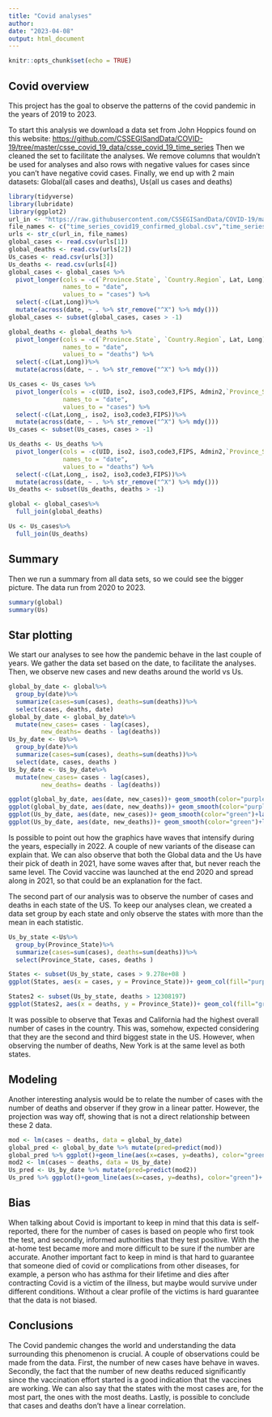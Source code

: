 ---
title: "Covid analyses"
author: 
date: "2023-04-08"
output: html_document
---

```{r setup, include=FALSE}
knitr::opts_chunk$set(echo = TRUE)
```

## Covid overview

This project has the goal to observe the patterns of the covid pandemic in the years of 2019 to 2023.

To start this analysis we download a data set from John Hoppics found on this website: <https://github.com/CSSEGISandData/COVID-19/tree/master/csse_covid_19_data/csse_covid_19_time_series>
Then we cleaned the set to facilitate the analyses. We remove columns that wouldn't be used for analyses and also rows with negative values for cases since you can't have negative covid cases. Finally, we end up with 2 main datasets: Global(all cases and deaths), Us(all us cases and deaths)

```{r upload, echo=FALSE}
library(tidyverse)
library(lubridate)
library(ggplot2)
url_in <- "https://raw.githubusercontent.com/CSSEGISandData/COVID-19/master/csse_covid_19_data/csse_covid_19_time_series/"
file_names <- c("time_series_covid19_confirmed_global.csv","time_series_covid19_deaths_global.csv","time_series_covid19_confirmed_US.csv","time_series_covid19_deaths_US.csv" )
urls <- str_c(url_in, file_names)
global_cases <- read.csv(urls[1])
global_deaths <- read.csv(urls[2])
Us_cases <- read.csv(urls[3])
Us_deaths <- read.csv(urls[4])
global_cases <- global_cases %>%
  pivot_longer(cols = -c(`Province.State`, `Country.Region`, Lat, Long),
               names_to = "date",
               values_to = "cases") %>%
  select(-c(Lat,Long))%>%
  mutate(across(date, ~ . %>% str_remove("^X") %>% mdy()))
global_cases <- subset(global_cases, cases > -1)

global_deaths <- global_deaths %>%
  pivot_longer(cols = -c(`Province.State`, `Country.Region`, Lat, Long),
               names_to = "date",
               values_to = "deaths") %>%
  select(-c(Lat,Long))%>%
  mutate(across(date, ~ . %>% str_remove("^X") %>% mdy()))

Us_cases <- Us_cases %>%
  pivot_longer(cols = -c(UID, iso2, iso3,code3,FIPS, Admin2,`Province_State`, `Country_Region`, Lat, Long_, `Combined_Key`),
               names_to = "date",
               values_to = "cases") %>%
  select(-c(Lat,Long_, iso2, iso3,code3,FIPS))%>%
  mutate(across(date, ~ . %>% str_remove("^X") %>% mdy()))
Us_cases <- subset(Us_cases, cases > -1)

Us_deaths <- Us_deaths %>%
  pivot_longer(cols = -c(UID, iso2, iso3,code3,FIPS, Admin2,`Province_State`, `Country_Region`, Lat, Long_, `Combined_Key`, Population),
               names_to = "date",
               values_to = "deaths") %>%
  select(-c(Lat,Long_, iso2, iso3,code3,FIPS))%>%
  mutate(across(date, ~ . %>% str_remove("^X") %>% mdy()))
Us_deaths <- subset(Us_deaths, deaths > -1)

global <- global_cases%>%
  full_join(global_deaths)

Us <- Us_cases%>%
  full_join(Us_deaths)
```

## Summary

Then we run a summary from all data sets, so we could see the bigger picture. The data run from 2020 to 2023.

```{r summary}
summary(global)
summary(Us)
```

## Star plotting
We start our analyses to see how the pandemic behave in the last couple of years. We gather the data set based on the date, to facilitate the analyses. Then, we observe new cases and new deaths around the world vs Us.
```{r dates, echo=FALSE}
global_by_date <- global%>%
  group_by(date)%>%
  summarize(cases=sum(cases), deaths=sum(deaths))%>%
  select(cases, deaths, date)
global_by_date <- global_by_date%>%
  mutate(new_cases= cases - lag(cases),
         new_deaths= deaths - lag(deaths))
Us_by_date <- Us%>%
  group_by(date)%>%
  summarize(cases=sum(cases), deaths=sum(deaths))%>%
  select(date, cases, deaths )
Us_by_date <- Us_by_date%>%
  mutate(new_cases= cases - lag(cases),
         new_deaths= deaths - lag(deaths))  

ggplot(global_by_date, aes(date, new_cases))+ geom_smooth(color="purple")+labs(title = "Global cases")
ggplot(global_by_date, aes(date, new_deaths))+ geom_smooth(color="purple")+labs(title = "Global deaths")
ggplot(Us_by_date, aes(date, new_cases))+ geom_smooth(color="green")+labs(title = "Us cases")
ggplot(Us_by_date, aes(date, new_deaths))+ geom_smooth(color="green")+labs(title = "Us deaths")
```

Is possible to point out how the graphics have waves that intensify during the years, especially in 2022. A couple of new variants of the disease can explain that. We can also observe that both the Global data and the Us have their pick of death in 2021, have some waves after that, but never reach the same level. The Covid vaccine was launched at the end 2020 and spread along in 2021, so that could be an explanation for the fact. 

The second part of our analysis was to observe the number of cases and deaths in each state of the US. To keep our analyses clean, we created a data set group by each state and only observe the states with more than the mean in each statistic.
 
```{r, echo=FALSE}
Us_by_state <-Us%>%
  group_by(Province_State)%>%
  summarize(cases=sum(cases), deaths=sum(deaths))%>%
  select(Province_State, cases, deaths )

States <- subset(Us_by_state, cases > 9.278e+08 )
ggplot(States, aes(x = cases, y = Province_State))+ geom_col(fill="purple")+scale_x_log10()
```



```{r, echo=FALSE}
States2 <- subset(Us_by_state, deaths > 12308197)
ggplot(States2, aes(x = deaths, y = Province_State))+ geom_col(fill="green")+scale_x_log10()
```

It was possible to observe that Texas and California had the highest overall number of cases in the country. This was, somehow, expected considering that they are the second and third biggest state in the US. However, when observing the number of deaths, New York is at the same level as both states.

## Modeling
Another interesting analysis would be to relate the number of cases with the number of deaths and observer if they grow in a linear patter.  However, the projection was way off, showing that is not a direct relationship between these 2 data. 

```{r, echo=FALSE}
mod <- lm(cases ~ deaths, data = global_by_date)
global_pred <- global_by_date %>% mutate(pred=predict(mod))
global_pred %>% ggplot()+geom_line(aes(x=cases, y=deaths), color="green")+ geom_line(aes(x=cases, y=pred), color="purple")+labs(title = "Global cases Vs Deaths", subtitle = "green = deaths, purple = preditc")
mod2 <- lm(cases ~ deaths, data = Us_by_date)
Us_pred <- Us_by_date %>% mutate(pred=predict(mod2))
Us_pred %>% ggplot()+geom_line(aes(x=cases, y=deaths), color="green")+ geom_line(aes(x=cases, y=pred), color="purple")+labs(title = "Us cases Vs Deaths", subtitle = "green = deaths, purple = preditc")
```

## Bias
When talking about Covid is important to keep in mind that this data is self-reported, there for the number of cases is based on people who first took the test, and secondly, informed authorities that they test positive. With the at-home test became more and more difficult to be sure if the number are accurate. Another important fact to keep in mind is that hard to guarantee that someone died of covid or complications from other diseases, for example, a person who has asthma for their lifetime and dies after contracting Covid is a victim of the 
illness, but maybe would survive under different conditions. Without a clear profile of the victims is hard guarantee that the data is not biased.

## Conclusions
The Covid pandemic changes the world and understanding the data surrounding this phenomenon is crucial. A couple of observations could be made from the data. First, the number of new cases have behave in waves. Secondly, the fact that the number of new deaths reduced significantly since the vaccination effort started is a good indication that the vaccines are working. We can also say that the states with the most cases are, for the most part, the ones with the most deaths. Lastly, is possible to conclude that cases and deaths don't have a linear correlation.

